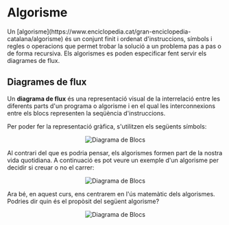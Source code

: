 
# Algorisme
<Callout emoji="">
  Un [algorisme](https://www.enciclopedia.cat/gran-enciclopedia-catalana/algorisme) és un conjunt finit i ordenat d'instruccions, símbols i regles o operacions que permet trobar la solució a un problema pas a pas o de forma recursiva.
  Els algorismes es poden especificar fent servir els diagrames de flux.
</Callout>

## Diagrames de flux
Un **diagrama de flux** és una representació visual de la interrelació entre les diferents parts d'un programa o algorisme i en el qual les interconnexions entre els blocs representen la seqüència d'instruccions.  

Per poder fer la representació gràfica, s'utilitzen els següents símbols:

<div align="center">

  <Bleed>![Diagrama de Blocs](../../public/especificacio_d_flux.png)</Bleed>
</div>

Al contrari del que es podria pensar, els algorismes formen part de la nostra vida quotidiana. A continuació es pot veure un exemple d'un algorisme per decidir si creuar o no el carrer:

<div align="center">

  <Bleed>![Diagrama de Blocs](../../public/diagrama_blocs.png)</Bleed>
</div>

Ara bé, en aquest curs, ens centrarem en l'ús matemàtic dels algorismes. Podries dir quin és el propòsit del següent algorisme?

<div align="center">

  <Bleed>![Diagrama de Blocs](../../public/diagrama_flux_2.png)</Bleed>
</div>